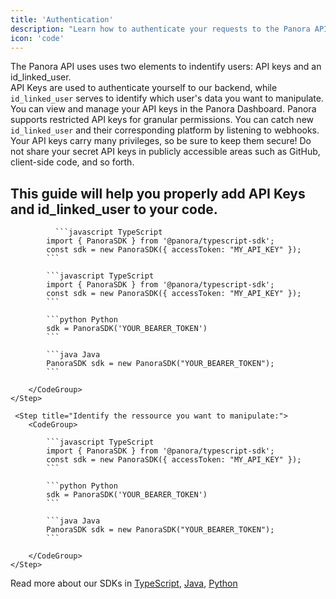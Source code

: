 ```yaml
---
title: 'Authentication'
description: "Learn how to authenticate your requests to the Panora API."
icon: 'code'
---
```


The Panora API uses uses two elements to indentify users: API keys and an id_linked_user.  
API Keys are used to authenticate yourself to our backend, while `id_linked_user` serves to identify which user's data you want to manipulate.
You can view and manage your API keys in the Panora Dashboard. Panora supports restricted API keys for granular permissions.
You can catch new `id_linked_user` and their corresponding platform by listening to webhooks.
Your API keys carry many privileges, so be sure to keep them secure! Do not share your secret API keys in publicly accessible areas such as GitHub, client-side code, and so forth.


## This guide will help you properly add API Keys and id_linked_user to your code.

<Steps>
    <Step title="Setup your API Key in your code:">
        <CodeGroup>

              ```javascript TypeScript
            import { PanoraSDK } from '@panora/typescript-sdk';
            const sdk = new PanoraSDK({ accessToken: "MY_API_KEY" });
            ```
            
            ```javascript TypeScript
            import { PanoraSDK } from '@panora/typescript-sdk';
            const sdk = new PanoraSDK({ accessToken: "MY_API_KEY" });
            ```

            ```python Python
            sdk = PanoraSDK('YOUR_BEARER_TOKEN')
            ```

            ```java Java
            PanoraSDK sdk = new PanoraSDK("YOUR_BEARER_TOKEN");
            ```

        </CodeGroup>
    </Step>

     <Step title="Identify the ressource you want to manipulate:">
        <CodeGroup>

            ```javascript TypeScript
            import { PanoraSDK } from '@panora/typescript-sdk';
            const sdk = new PanoraSDK({ accessToken: "MY_API_KEY" });
            ```

            ```python Python
            sdk = PanoraSDK('YOUR_BEARER_TOKEN')
            ```

            ```java Java
            PanoraSDK sdk = new PanoraSDK("YOUR_BEARER_TOKEN");
            ```

        </CodeGroup>
    </Step>


</Steps>

Read more about our SDKs in [TypeScript](/backend-sdk/typescript), [Java](/backend-sdk/java), [Python](/backend-sdk/python)
